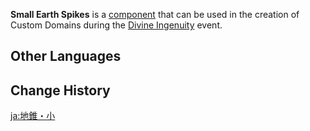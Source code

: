 {{Component Infobox
|id          = 4010
|image       = Item Small Earth Spikes.png
|load        = 4
|event       = Divine Ingenuity
|description = Sharp spikes will periodically emerge from the ground here.<br>Characters hit by these spikes will lose a certain amount of Life Points.<br>Can only be placed on the ground and cannot be batch-selected.
|placement   = Sticks to Ground
|category    = Traps
|size        = 5 · 2 · 1
}}
'''Small Earth Spikes''' is a [[component]] that can be used in the creation of Custom Domains during the [[Divine Ingenuity]] event.

==Other Languages==
{{Other Languages
|default_hidden = 1
|en      = Small Earth Spikes
|zhs     = 地锥・小
|zhs_rm  = Dìzhuī - xiǎo
|zht     = 地錐・小
|zht_rm  = Dìzhuī - xiǎo
|ja      = 地錐・小
|ja_rm   = Chizui - Shou{{Assumed}}
|ko      = 송곳・소
|es      = Pinchos pequeños
|fr      = Petits pics
|ru      = Малые шипы
|th      = หนามบนพื้นขนาดเล็ก
|th_rm   = 
|vi      = Gai Nhọn - Nhỏ
|de      = Kleine Erdspieße
|id      = Lantai Berduri Area Kecil
|pt      = Pequenos Espinhos de Terra
|tr      = Küçük Yer Kazıkları
|it      = Punte piccole
}}

==Change History==
{{Change History|2.5}}

[[ja:地錐・小]]